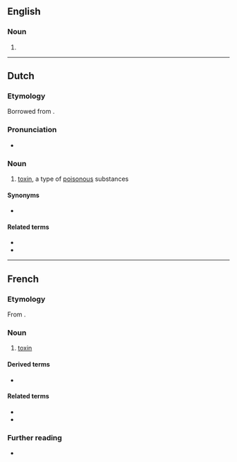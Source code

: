 {{also|Toxine}}
==English==

===Noun===
{{en-noun}}

# {{archaic form of|en|toxin}}

----

==Dutch==

===Etymology===
Borrowed from {{bor|nl|de|Toxin}}.

===Pronunciation===
* {{audio|nl|Nl-toxine.ogg|Audio}}

===Noun===
{{nl-noun|f|g2=m|-s|pl2=-en|toxinetje}}

# [[toxin]], a type of [[poisonous]] substances

====Synonyms====
* {{l|nl|gifstof}}

====Related terms====
* {{l|nl|toxisch}}
* {{l|nl|toxiciteit}}

----

==French==

===Etymology===
From {{etyl|grc|fr}} {{l|grc|τοξικόν}}.

===Noun===
{{fr-noun|f}}

# [[toxin]]

====Derived terms====
* {{l|fr|toxique}}

====Related terms====
* {{l|fr|endotoxique}}
* {{l|fr|exotoxique}}

===Further reading===
* {{R:TLFi}}